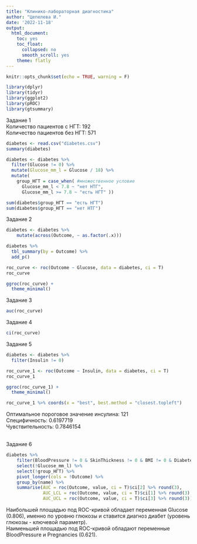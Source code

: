 ---
title: "Клинико-лабораторная диагностика"
author: "Цепелева И."
date: '2022-11-18'
output:
  html_document:
    toc: yes
    toc_float:
      collapsed: no
      smooth_scroll: yes
    theme: flatly
---

```{r setup, include=FALSE}
knitr::opts_chunk$set(echo = TRUE, warning = F)

library(dplyr)
library(tidyr)
library(ggplot2)
library(pROC)
library(gtsummary)
```

Задание 1 <br>
Количество пациентов с НГТ: 192 <br>
Количество пациентов без НГТ: 571 

```{r}
diabetes <- read.csv("diabetes.csv")
summary(diabetes)

diabetes <- diabetes %>%
  filter(Glucose != 0) %>%
  mutate(Glucose_mm_l = Glucose / 18) %>%
  mutate(
    group_НГТ = case_when( #множественное условие
      Glucose_mm_l < 7.8 ~ "нет НТГ", 
      Glucose_mm_l >= 7.8 ~ "есть НГТ" ))

sum(diabetes$group_НГТ == "есть НГТ")
sum(diabetes$group_НГТ == "нет НТГ")

```
Задание 2
```{r}

diabetes <- diabetes %>% 
    mutate(across(Outcome, ~ as.factor(.x)))

diabetes %>%
  tbl_summary(by = Outcome) %>%
  add_p()

roc_curve <- roc(Outcome ~ Glucose, data = diabetes, ci = T)
roc_curve

ggroc(roc_curve) +
  theme_minimal()
```
Задание 3 
```{r}
auc(roc_curve)
```
Задание 4
```{r}
ci(roc_curve)
```
Задание 5
```{r}

diabetes <- diabetes %>%
  filter(Insulin != 0)

roc_curve_1 <- roc(Outcome ~ Insulin, data = diabetes, ci = T)
roc_curve_1

ggroc(roc_curve_1) +
  theme_minimal()

roc_curve_1 %>% coords(x = "best", best.method = "closest.topleft")
```

Оптимальное пороговое значение инсулина: 121 <br>
Специфичность: 0.6197719  <br>
Чувствительность: 0.7846154 <br>
<br>

Задание 6

```{r}

diabetes %>% 
    filter(BloodPressure != 0 & SkinThickness != 0 & BMI != 0 & DiabetesPedigreeFunction != 0 & Age != 0)  %>%
    select(!Glucose_mm_l) %>%
    select(!group_НГТ) %>%
    pivot_longer(cols = !Outcome) %>% 
    group_by(name) %>% 
    summarise(AUC = roc(Outcome, value, ci = T)$ci[2] %>% round(3),
              AUC_LCL = roc(Outcome, value, ci = T)$ci[1] %>% round(3),
              AUC_UCL = roc(Outcome, value, ci = T)$ci[3] %>% round(3))


```
Наибольшей площадью под ROC-кривой обладает переменная Glucose (0.806), именно по уровню глюкозы и ставится диагноз диабет (уровень глюкозы - ключевой параметр).
<br>
Наименьшей площадью под ROC-кривой обладают переменные BloodPressure и Pregnancies (0.621).

